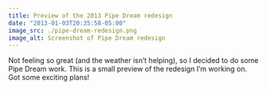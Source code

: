 ```yaml
---
title: Preview of the 2013 Pipe Dream redesign
date: "2013-01-03T20:35:58-05:00"
image_src: ./pipe-dream-redesign.png
image_alt: Screenshot of Pipe Dream redesign
---
```


Not feeling so great (and the weather isn’t helping), so I decided to do some Pipe Dream work. This is a small preview of the redesign I’m working on. Got some exciting plans!
